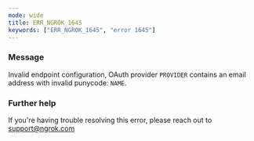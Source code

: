 ```yaml
---
mode: wide
title: ERR_NGROK_1645
keywords: ["ERR_NGROK_1645", "error 1645"]
---
```


### Message

Invalid endpoint configuration, OAuth provider `PROVIDER` contains an email address with invalid punycode: `NAME`.

### Further help

If you're having trouble resolving this error, please reach out to [support@ngrok.com](mailto:support@ngrok.com?subject=Help%20with%20ERR_NGROK_1645)
